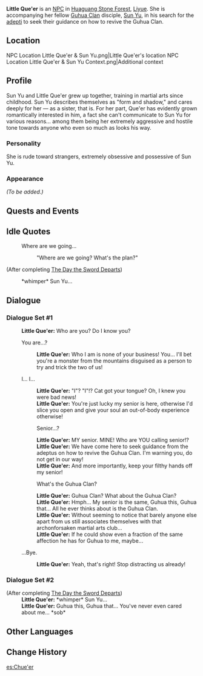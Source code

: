 {{Meta
<!-- REMOVE THIS TEMPLATE AFTER ADDING MISSING INFO -->
|missing_NPC_profile  = yes
}}
{{Character Infobox
|image            = NPC Little Que'er.png
|region           = Liyue
|affiliation      = Guhua Clan
|title            = Guhua Disciple
|type             = NPC
}}
'''Little Que'er''' {{Lang|zh=小雀儿|zh_rm=Xiǎo Què'ér}} is an [[NPC]] in [[Huaguang Stone Forest]], [[Liyue]]. She is accompanying her fellow [[Guhua Clan]] disciple, [[Sun Yu]], in his search for the [[adepti]] to seek their guidance on how to revive the Guhua Clan.

==Location==
<gallery>
NPC Location Little Que'er & Sun Yu.png|Little Que'er's location
NPC Location Little Que'er & Sun Yu Context.png|Additional context
</gallery>

==Profile==
Sun Yu and Little Que'er grew up together, training in martial arts since childhood. Sun Yu describes themselves as "form and shadow," and cares deeply for her &mdash; as a sister, that is. For her part, Que'er has evidently grown romantically interested in him, a fact she can't communicate to Sun Yu for various reasons... among them being her extremely aggressive and hostile tone towards anyone who even so much as looks his way.

===Personality===
She is rude toward strangers, extremely obsessive and possessive of Sun Yu.

===Appearance===
''(To be added.)''

==Quests and Events==
{{Quests and Events}}

==Idle Quotes==
{{Dialogue start}}
:{{DIcon|Idle}} Where are we going...
:: {{A|VO Little Que'er 01.ogg}} "Where are we going? What's the plan?"

;(After completing [[The Day the Sword Departs]])
:{{DIcon|Idle}} *whimper* Sun Yu...
{{Dialogue end}}

==Dialogue==
===Dialogue Set #1===
{{Dialogue start}}
:'''Little Que'er:''' Who are you? Do I know you?
:{{DIcon}} You are...?
::'''Little Que'er:''' Who I am is none of your business! You... I'll bet you're a monster from the mountains disguised as a person to try and trick the two of us!
:{{DIcon}} I... I...
::'''Little Que'er:''' "I"? "I"!? Cat got your tongue? Oh, I knew you were bad news!
::'''Little Que'er:''' You're just lucky my senior is here, otherwise I'd slice you open and give your soul an out-of-body experience otherwise!
::{{DIcon}} Senior...?
::'''Little Que'er:''' MY senior. MINE! Who are YOU calling senior!?
::'''Little Que'er:''' We have come here to seek guidance from the adeptus on how to revive the Guhua Clan. I'm warning you, do not get in our way!
::'''Little Que'er:''' And more importantly, keep your filthy hands off my senior!
::{{DIcon}} What's the Guhua Clan?
::'''Little Que'er:''' Guhua Clan? What about the Guhua Clan?
::'''Little Que'er:''' Hmph... My senior is the same, Guhua this, Guhua that... All he ever thinks about is the Guhua Clan.
::'''Little Que'er:''' Without seeming to notice that barely anyone else apart from us still associates themselves with that archonforsaken martial arts club...
::'''Little Que'er:''' If he could show even a fraction of the same affection he has for Guhua to me, maybe...
:{{DIcon}} ...Bye.
::'''Little Que'er:''' Yeah, that's right! Stop distracting us already!
{{Dialogue end}}

===Dialogue Set #2===
{{Dialogue start}}
;(After completing [[The Day the Sword Departs]])
:'''Little Que'er:''' *whimper* Sun Yu...
:'''Little Que'er:''' Guhua this, Guhua that... You've never even cared about me... *sob*
{{Dialogue end}}

==Other Languages==
{{Other Languages
|default_hidden = 1
|en      = Little Que'er
|zhs     = 小雀儿
|zhs_rm  = Xiǎo Què'ér
|zht     = 小雀兒
|zht_rm  = Xiǎo Què'ér
|ja      = 小鳥
|ja_rm   = Kotori{{Assumed}}
|ko      = {{tt|소작아|小雀兒}}
|ko_rm   = Sojak-a
|es      = Chue'er
|fr      = Que'er
|ru      = Цю Эр
|th      = Que'er
|th_rm   = 
|vi      = Bé Que'er
|de      = Kleine Que’er
|id      = Little Que'er
|pt      = Pequena Que'er
|tr      = Minik Que'er
|it      = Piccola Que'er
}}

==Change History==
{{Change History|1.0}}
<!--
==References==
{{Reflist}}
-->

[[es:Chue'er]]